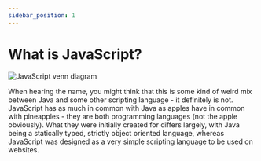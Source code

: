 ```yaml
---
sidebar_position: 1
---
```


# What is JavaScript?


![JavaScript venn diagram](/img/01_webprog/js_venn.png)

When hearing the name, you might think that this is some kind of weird mix between Java and some other scripting language - it definitely is not. JavaScript has as much in common with Java as apples have in common with pineapples - they are both programming languages (not the apple obviously).
What they were initially created for differs largely, with Java being a statically typed, strictly object oriented language, whereas JavaScript was designed as a very simple scripting language to be used on websites. 

<Sandbox exerciseText="Create a program that returns 'Hello World'" solution="Hello World"/>